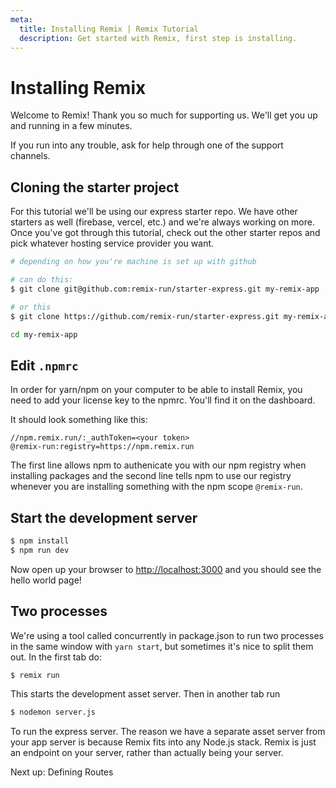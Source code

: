 ```yaml
---
meta:
  title: Installing Remix | Remix Tutorial
  description: Get started with Remix, first step is installing.
---
```



# Installing Remix

Welcome to Remix! Thank you so much for supporting us. We'll get you up and running in a few minutes.

If you run into any trouble, ask for help through one of the support channels.

## Cloning the starter project

For this tutorial we'll be using our express starter repo. We have other starters as well (firebase, vercel, etc.) and we're always working on more. Once you've got through this tutorial, check out the other starter repos and pick whatever hosting service provider you want.

```bash
# depending on how you're machine is set up with github

# can do this:
$ git clone git@github.com:remix-run/starter-express.git my-remix-app

# or this
$ git clone https://github.com/remix-run/starter-express.git my-remix-app

cd my-remix-app
```

## Edit `.npmrc`

In order for yarn/npm on your computer to be able to install Remix, you need to add your license key to the npmrc. You'll find it on <Link to="/dashboard">the dashboard</Link>.

It should look something like this:

```
//npm.remix.run/:_authToken=<your token>
@remix-run:registry=https://npm.remix.run
```

The first line allows npm to authenicate you with our npm registry when installing packages and the second line tells npm to use our registry whenever you are installing something with the npm scope `@remix-run`.

## Start the development server

```bash
$ npm install
$ npm run dev
```

Now open up your browser to [http://localhost:3000](http://localhost:3000) and you should see the hello world page!

## Two processes

We're using a tool called concurrently in package.json to run two processes in the same window with `yarn start`, but sometimes it's nice to split them out. In the first tab do:

```bash
$ remix run
```

This starts the development asset server. Then in another tab run

```bash
$ nodemon server.js
```

To run the express server. The reason we have a separate asset server from your app server is because Remix fits into any Node.js stack. Remix is just an endpoint on your server, rather than actually being your server.

<div className="next-prev-links">
  <Link className="next" to="../defining-routes">
    Next up: Defining Routes
  </Link>
</div>

